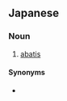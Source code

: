 ==Japanese==
{{ja-kanjitab|さか|も|き|k3=ぎ}}

===Noun===
{{ja-noun|さかもぎ}}

# [[abatis]] {{gloss|means of defense}}

====Synonyms====
* {{ja-r|鹿砦|ろくさい}}